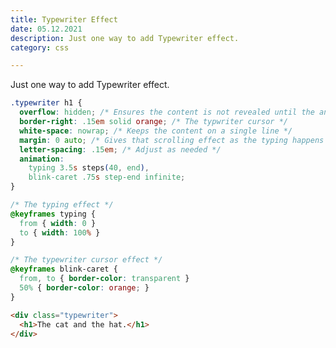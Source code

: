 ```yaml
---
title: Typewriter Effect
date: 05.12.2021
description: Just one way to add Typewriter effect.
category: css

---
```


Just one way to add Typewriter effect.

```css
.typewriter h1 {
  overflow: hidden; /* Ensures the content is not revealed until the animation */
  border-right: .15em solid orange; /* The typwriter cursor */
  white-space: nowrap; /* Keeps the content on a single line */
  margin: 0 auto; /* Gives that scrolling effect as the typing happens */
  letter-spacing: .15em; /* Adjust as needed */
  animation: 
    typing 3.5s steps(40, end),
    blink-caret .75s step-end infinite;
}

/* The typing effect */
@keyframes typing {
  from { width: 0 }
  to { width: 100% }
}

/* The typewriter cursor effect */
@keyframes blink-caret {
  from, to { border-color: transparent }
  50% { border-color: orange; }
}
```


```html
<div class="typewriter">
  <h1>The cat and the hat.</h1>
</div>
```